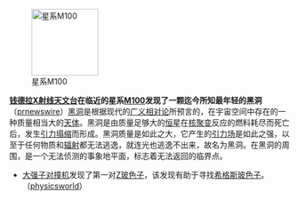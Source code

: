 [[File:Spiral Galaxy M100.jpg|120px|left|星系M100]]

'''[[钱德拉X射线天文台]]在临近的星系[[M100]]发现了一颗迄今所知最年轻的黑洞'''（[http://www.prnewswire.com/news-releases/nasas-chandra-finds-youngest-nearby-black-hole-108190609.html prnewswire]）[[黑洞]]是根据现代的[[广义相对论]]所预言的，在宇宙空间中存在的一种质量相当大的[[天体]]。黑洞是由质量足够大的[[恒星]]在[[核聚变]]反应的燃料耗尽而死亡后，发生[[引力塌缩]]而形成。黑洞质量是如此之大，它产生的[[引力场]]是如此之强，以至于任何物质和[[辐射]]都无法逃逸，就连光也逃逸不出来，故名为黑洞。在黑洞的周围，是一个无法侦测的事象地平面，标志着无法返回的临界点。

* [[大强子对撞机]]发现了第一对[[Z玻色子]]，该发现有助于寻找[[希格斯玻色子]]。（[http://physicsworld.com/cws/article/news/44305 physicsworld]）